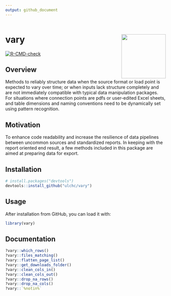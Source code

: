 ```yaml
---
output: github_document
---
```


<!-- README.md is generated from README.Rmd. Please edit that file -->

```r

```

# vary <a href='https://github.com/ulchc/vary'><img src='man/figures/logo.png' align="right" height="139" /></a>
<!-- badges: start -->
[![R-CMD-check](https://github.com/ulchc/vary/actions/workflows/R-CMD-check.yaml/badge.svg)](https://github.com/ulchc/vary/actions/workflows/R-CMD-check.yaml)
<!-- badges: end -->

## Overview
Methods to reliably structure data when the source format or load point is expected to vary over time; or when inputs lack structure completely and are not immediately compatible with typical data manipulation packages. For situations where connection points are pdfs or user-edited Excel sheets, and table dimensions and naming conventions need to be dynamically set using pattern recognition. 

## Motivation
To enhance code readability and increase the resilience of data pipelines between uncommon sources and standardized reports. In keeping with the report oriented end result, a few methods included in this package are aimed at preparing data for export.

## Installation

```r
# install.packages("devtools")
devtools::install_github("ulchc/vary")
```

## Usage

After installation from GitHub, you can load it with:

```r
library(vary)
```

## Documentation

```r
?vary::which_rows()
?vary::files_matching()
?vary::flatten_page_list()
?vary::get_downloads_folder()
?vary::clean_cols_in()
?vary::clean_cols_out()
?vary::drop_na_rows()
?vary::drop_na_cols()
?vary::`%notin%`
```
